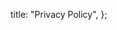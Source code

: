 
  title: "Privacy Policy",
};

<Template title="Informativa sulla Privacy">

## Informativa sulla Privacy di [Alfieri Gloria Osteopata](https://www.alfierigloria-osteopata.it)

<DataOwner />

### Tipologie di Dati raccolti

Fra i Dati Personali raccolti da questa Applicazione, in modo autonomo o tramite terze parti, ci sono: nome, cognome, email, telefono, varie tipologie di Dati, Cookie e Dati di utilizzo.

Dettagli completi su ciascuna tipologia di dati raccolti sono forniti nelle sezioni dedicate di questa privacy policy o mediante specifici testi informativi visualizzati prima della raccolta dei dati stessi.
I Dati Personali possono essere liberamente forniti dall'Utente o, nel caso di Dati di Utilizzo, raccolti automaticamente durante l'uso di questa Applicazione.
Se non diversamente specificato, tutti i Dati richiesti da questa Applicazione sono obbligatori. Se l'Utente rifiuta di comunicarli, potrebbe essere impossibile per questa Applicazione fornire il Servizio. Nei casi in cui questa Applicazione indichi alcuni Dati come facoltativi, gli Utenti sono liberi di astenersi dal comunicare tali Dati, senza che ciò abbia alcuna conseguenza sulla disponibilità del Servizio o sulla sua operatività.
Gli Utenti che dovessero avere dubbi su quali Dati siano obbligatori, sono incoraggiati a contattare il Titolare.
L'eventuale utilizzo di Cookie - o di altri strumenti di tracciamento - da parte di questa Applicazione o dei titolari dei servizi terzi utilizzati da questa Applicazione, ove non diversamente precisato, ha la finalità di fornire il Servizio richiesto dall'Utente, oltre alle ulteriori finalità descritte nel presente documento e nella Cookie Policy, se disponibile.

L'Utente si assume la responsabilità dei Dati Personali di terzi ottenuti, pubblicati o condivisi mediante questa Applicazione e garantisce di avere il diritto di comunicarli o diffonderli, liberando il Titolare da qualsiasi responsabilità verso terzi.

### Modalità e luogo del trattamento dei Dati raccolti

#### Modalità di trattamento

Il Titolare adotta le opportune misure di sicurezza volte ad impedire l'accesso, la divulgazione, la modifica o la distruzione non autorizzate dei Dati Personali.
Il trattamento viene effettuato mediante strumenti informatici e/o telematici, con modalità organizzative e con logiche strettamente correlate alle finalità indicate. Oltre al Titolare, in alcuni casi, potrebbero avere accesso ai Dati altri soggetti coinvolti nell'organizzazione di questa Applicazione (personale amministrativo, commerciale, marketing, legali, amministratori di sistema) ovvero soggetti esterni (come fornitori di servizi tecnici terzi, corrieri postali, hosting provider, società informatiche, agenzie di comunicazione) nominati anche, se necessario, Responsabili del Trattamento da parte del Titolare. L'elenco aggiornato dei Responsabili potrà sempre essere richiesto al Titolare del Trattamento.

#### Base giuridica del trattamento

Il Titolare tratta Dati Personali relativi all'Utente in caso sussista una delle seguenti condizioni:

- l'Utente ha prestato il consenso per una o più finalità specifiche; Nota: in alcuni ordinamenti il Titolare può essere autorizzato a trattare Dati Personali senza che debba sussistere il consenso dell'Utente o un'altra delle basi giuridiche specificate di seguito, fino a quando l'Utente non si opponga (“opt-out”) a tale trattamento. Ciò non è tuttavia applicabile qualora il trattamento di Dati Personali sia regolato dalla legislazione europea in materia di protezione dei Dati Personali;

- il trattamento è necessario all'esecuzione di un contratto con l'Utente e/o all'esecuzione di misure precontrattuali;

- il trattamento è necessario per adempiere un obbligo legale al quale è soggetto il Titolare;

- il trattamento è necessario per l'esecuzione di un compito di interesse pubblico o per l'esercizio di pubblici poteri di cui è investito il Titolare;

- il trattamento è necessario per il perseguimento del legittimo interesse del Titolare o di terzi.

È comunque sempre possibile richiedere al Titolare di chiarire la concreta base giuridica di ciascun trattamento ed in particolare di specificare se il trattamento sia basato sulla legge, previsto da un contratto o necessario per concludere un contratto.

#### Luogo

I Dati sono trattati presso le sedi operative del Titolare ed in ogni altro luogo in cui le parti coinvolte nel trattamento siano localizzate. Per ulteriori informazioni, contatta il Titolare.
I Dati Personali dell'Utente potrebbero essere trasferiti in un paese diverso da quello in cui l'Utente si trova. Per ottenere ulteriori informazioni sul luogo del trattamento l'Utente può fare riferimento alla sezione relativa ai dettagli sul trattamento dei Dati Personali.

L'Utente ha diritto a ottenere informazioni in merito alla base giuridica del trasferimento di Dati al di fuori dell'Unione Europea o ad un'organizzazione internazionale di diritto internazionale pubblico o costituita da due o più paesi, come ad esempio l'ONU, nonché in merito alle misure di sicurezza adottate dal Titolare per proteggere i Dati.
Qualora abbia luogo uno dei trasferimenti appena descritti, l'Utente può fare riferimento alle rispettive sezioni di questo documento o chiedere informazioni al Titolare contattandolo agli estremi riportati in apertura.

#### Periodo di conservazione

I Dati sono trattati e conservati per il tempo richiesto dalle finalità per le quali sono stati raccolti.

Pertanto:

- I Dati Personali raccolti per scopi collegati all'esecuzione di un contratto tra il Titolare e l'Utente saranno trattenuti sino a quando sia completata l'esecuzione di tale contratto.

- I Dati Personali raccolti per finalità riconducibili all'interesse legittimo del Titolare saranno trattenuti sino al soddisfacimento di tale interesse. L'Utente può ottenere ulteriori informazioni in merito all'interesse legittimo perseguito dal Titolare nelle relative sezioni di questo documento o contattando il Titolare.

- Quando il trattamento è basato sul consenso dell'Utente, il Titolare può conservare i Dati Personali più a lungo sino a quando detto consenso non venga revocato. Inoltre il Titolare potrebbe essere obbligato a conservare i Dati Personali per un periodo più lungo in ottemperanza ad un obbligo di legge o per ordine di un'autorità.

Al termine del periodo di conservazioni i Dati Personali saranno cancellati. Pertanto, allo spirare di tale termine il diritto di accesso, cancellazione, rettificazione ed il diritto alla portabilità dei Dati non potranno più essere esercitati.

### Finalità del Trattamento dei Dati raccolti

I Dati dell'Utente sono raccolti per consentire al Titolare di fornire i propri Servizi, così come per le seguenti finalità: Statistica, Contattare l'Utente e Visualizzazione di contenuti da piattaforme esterne.

Per ottenere ulteriori informazioni dettagliate sulle finalità del trattamento e sui Dati Personali concretamente rilevanti per ciascuna finalità, l'Utente può fare riferimento alle relative sezioni di questo documento.

#### Dettagli sul trattamento dei Dati Personali

I Dati Personali sono raccolti per le seguenti finalità ed utilizzando i seguenti servizi:

#### Cookie Policy

Questa Applicazione fa utilizzo di Cookie. Per saperne di più e per prendere visione dell'informativa dettagliata, l'Utente può consultare la [Cookie Policy](/cookie-policy).

#### Diritti dell'Utente

Gli Utenti possono esercitare determinati diritti con riferimento ai Dati trattati dal Titolare.

In particolare, l'Utente ha il diritto di:

- revocare il consenso in ogni momento. L'Utente può revocare il consenso al trattamento dei propri Dati Personali precedentemente espresso.

- opporsi al trattamento dei propri Dati. L'Utente può opporsi al trattamento dei propri Dati quando esso avviene su una base giuridica diversa dal consenso. Ulteriori dettagli sul diritto di opposizione sono indicati nella sezione sottostante.

- accedere ai propri Dati. L'Utente ha diritto ad ottenere informazioni sui Dati trattati dal Titolare, su determinati aspetti del trattamento ed a ricevere una copia dei Dati trattati.

- verificare e chiedere la rettificazione. L'Utente può verificare la correttezza dei propri Dati e richiederne l'aggiornamento o la correzione.

- ottenere la limitazione del trattamento. Quando ricorrono determinate condizioni, l'Utente può richiedere la limitazione del trattamento dei propri Dati. In tal caso il Titolare non tratterà i Dati per alcun altro scopo se non la loro conservazione.

- ottenere la cancellazione o rimozione dei propri Dati Personali. Quando ricorrono determinate condizioni, l'Utente può richiedere la cancellazione dei propri Dati da parte del Titolare.

- ricevere i propri Dati o farli trasferire ad altro titolare. L'Utente ha diritto di ricevere i propri Dati in formato strutturato, di uso comune e leggibile da dispositivo automatico e, ove tecnicamente fattibile, di ottenerne il trasferimento senza ostacoli ad un altro titolare. Questa disposizione è applicabile quando i Dati sono trattati con strumenti automatizzati ed il trattamento è basato sul consenso dell'Utente, su un contratto di cui l'Utente è parte o su misure contrattuali ad esso connesse.

- proporre reclamo. L'Utente può proporre un reclamo all'autorità di controllo della protezione dei dati personali competente o agire in sede giudiziale.

#### Dettagli sul diritto di opposizione

Quando i Dati Personali sono trattati nell'interesse pubblico, nell'esercizio di pubblici poteri di cui è investito il Titolare oppure per perseguire un interesse legittimo del Titolare, gli Utenti hanno diritto ad opporsi al trattamento per motivi connessi alla loro situazione particolare.

Si fa presente agli Utenti che, ove i loro Dati fossero trattati con finalità di marketing diretto, possono opporsi al trattamento senza fornire alcuna motivazione. Per scoprire se il Titolare tratti dati con finalità di marketing diretto gli Utenti possono fare riferimento alle rispettive sezioni di questo documento.

#### Come esercitare i diritti

Per esercitare i diritti dell'Utente, gli Utenti possono indirizzare una richiesta agli estremi di contatto del Titolare indicati in questo documento. Le richieste sono depositate a titolo gratuito e evase dal Titolare nel più breve tempo possibile, in ogni caso entro un mese.

### Ulteriori informazioni sul trattamento

#### Difesa in giudizio

I Dati Personali dell'Utente possono essere utilizzati da parte del Titolare in giudizio o nelle fasi preparatorie alla sua eventuale instaurazione per la difesa da abusi nell'utilizzo di questa Applicazione o dei Servizi connessi da parte dell'Utente.
L'Utente dichiara di essere consapevole che il Titolare potrebbe essere obbligato a rivelare i Dati per ordine delle autorità pubbliche.

#### Informative specifiche

Su richiesta dell'Utente, in aggiunta alle informazioni contenute in questa privacy policy, questa Applicazione potrebbe fornire all'Utente delle informative aggiuntive e contestuali riguardanti Servizi specifici, o la raccolta ed il trattamento di Dati Personali.

#### Log di sistema e manutenzione

Per necessità legate al funzionamento ed alla manutenzione, questa Applicazione e gli eventuali servizi terzi da essa utilizzati potrebbero raccogliere Log di sistema, ossia file che registrano le interazioni e che possono contenere anche Dati Personali, quali l'indirizzo IP Utente.

#### Informazioni non contenute in questa policy

Ulteriori informazioni in relazione al trattamento dei Dati Personali potranno essere richieste in qualsiasi momento al Titolare del Trattamento utilizzando gli estremi di contatto.

#### Risposta alle richieste "Do Not Track"

Questa Applicazione non supporta le richieste “Do Not Track”.
Per scoprire se gli eventuali servizi di terze parti utilizzati le supportino, l'Utente è invitato a consultare le rispettive privacy policy.

#### Modifiche a questa privacy policy

Il Titolare del Trattamento si riserva il diritto di apportare modifiche alla presente privacy policy in qualunque momento dandone informazione agli Utenti su questa pagina e, se possibile, su questa Applicazione nonché, qualora tecnicamente e legalmente fattibile, inviando una notifica agli Utenti attraverso uno degli estremi di contatto di cui è in possesso il Titolare . Si prega dunque di consultare regolarmente questa pagina, facendo riferimento alla data di ultima modifica indicata in fondo.

Qualora le modifiche interessino trattamenti la cui base giuridica è il consenso, il Titolare provvederà a raccogliere nuovamente il consenso dell'Utente, se necessario.

#### Informazioni su questa privacy policy

Il Titolare del Trattamento dei Dati è responsabile per questa privacy policy.

<hr/>
<LegalTerms/>
</Template>
